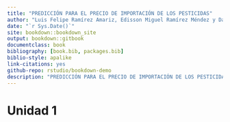 ```yaml
--- 
title: "PREDICCIÓN PARA EL PRECIO DE IMPORTACIÓN DE LOS PESTICIDAS"
author: "Luis Felipe Ramírez Amariz, Edisson Miguel Ramírez Méndez y David López Gómez"
date: "`r Sys.Date()`"
site: bookdown::bookdown_site
output: bookdown::gitbook
documentclass: book
bibliography: [book.bib, packages.bib]
biblio-style: apalike
link-citations: yes
github-repo: rstudio/bookdown-demo
description: "PREDICCIÓN PARA EL PRECIO DE IMPORTACIÓN DE LOS PESTICIDAS."
---
```


# Unidad 1

